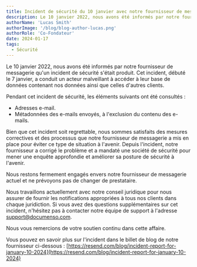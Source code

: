 ```yaml
---
title: Incident de sécurité du 10 janvier avec notre fournisseur de messagerie
description: Le 10 janvier 2022, nous avons été informés par notre fournisseur de messagerie qu'ils avaient connu un incident de sécurité.
authorName: 'Lucas Smith'
authorImage: '/blog/blog-author-lucas.png'
authorRole: 'Co-Fondateur'
date: 2024-01-17
tags:
  - Sécurité
---
```


Le 10 janvier 2022, nous avons été informés par notre fournisseur de messagerie qu'un incident de sécurité s'était produit. Cet incident, débuté le 7 janvier, a conduit un acteur malveillant à accéder à leur base de données contenant nos données ainsi que celles d'autres clients.

Pendant cet incident de sécurité, les éléments suivants ont été consultés :

- Adresses e-mail.
- Métadonnées des e-mails envoyés, à l'exclusion du contenu des e-mails.

Bien que cet incident soit regrettable, nous sommes satisfaits des mesures correctives et des processus que notre fournisseur de messagerie a mis en place pour éviter ce type de situation à l'avenir. Depuis l'incident, notre fournisseur a corrigé le problème et a mandaté une société de sécurité pour mener une enquête approfondie et améliorer sa posture de sécurité à l'avenir.

Nous restons fermement engagés envers notre fournisseur de messagerie actuel et ne prévoyons pas de changer de prestataire.

Nous travaillons actuellement avec notre conseil juridique pour nous assurer de fournir les notifications appropriées à tous nos clients dans chaque juridiction. Si vous avez des questions supplémentaires sur cet incident, n'hésitez pas à contacter notre équipe de support à l'adresse [support@documenso.com](mailto:support@documenso.com).

Nous vous remercions de votre soutien continu dans cette affaire.

Vous pouvez en savoir plus sur l'incident dans le billet de blog de notre fournisseur ci-dessous :
[https://resend.com/blog/incident-report-for-january-10-2024](https://resend.com/blog/incident-report-for-january-10-2024)
